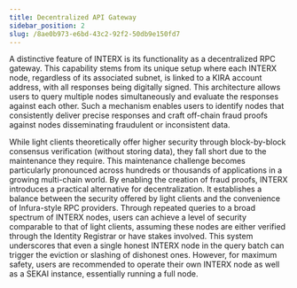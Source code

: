 ```yaml
---
title: Decentralized API Gateway
sidebar_position: 2
slug: /8ae0b973-e6bd-43c2-92f2-50db9e150fd7
---
```





A distinctive feature of INTERX is its functionality as a decentralized RPC gateway. This capability stems from its unique setup where each INTERX node, regardless of its associated subnet, is linked to a KIRA account address, with all responses being digitally signed. This architecture allows users to query multiple nodes simultaneously and evaluate the responses against each other. Such a mechanism enables users to identify nodes that consistently deliver precise responses and craft off-chain fraud proofs against nodes disseminating fraudulent or inconsistent data.


While light clients theoretically offer higher security through block-by-block consensus verification (without storing data), they fall short due to the maintenance they require. This maintenance challenge becomes particularly pronounced across hundreds or thousands of applications in a growing multi-chain world. By enabling the creation of fraud proofs, INTERX introduces a practical alternative for decentralization. It establishes a balance between the security offered by light clients and the convenience of Infura-style RPC providers. Through repeated queries to a broad spectrum of INTERX nodes, users can achieve a level of security comparable to that of light clients, assuming these nodes are either verified through the Identity Registrar or have stakes involved. This system underscores that even a single honest INTERX node in the query batch can trigger the eviction or slashing of dishonest ones. However, for maximum safety, users are recommended to operate their own INTERX node as well as a SEKAI instance, essentially running a full node.

